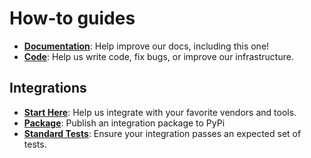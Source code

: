 # How-to guides

- [**Documentation**](documentation/index.mdx): Help improve our docs, including this one!
- [**Code**](code/index.mdx): Help us write code, fix bugs, or improve our infrastructure.

## Integrations

- [**Start Here**](integrations/index.mdx): Help us integrate with your favorite vendors and tools.
- [**Package**](integrations/package): Publish an integration package to PyPi
- [**Standard Tests**](integrations/standard_tests): Ensure your integration passes an expected set of tests.
